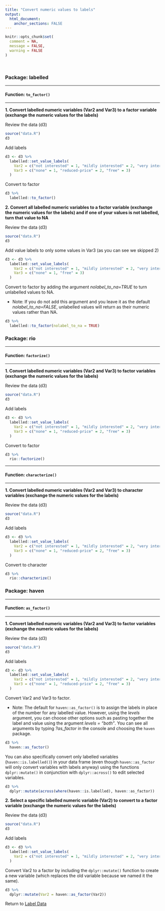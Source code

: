 ```yaml
---
title: "Convert numeric values to labels"
output: 
  html_document:
    anchor_sections: FALSE
---
```


```r
knitr::opts_chunk$set(
  comment = NA,
  message = FALSE,
  warning = FALSE
)
```

<br>


### Package: labelled

---

#### Function: `to_factor()`

---

**1\. Convert labelled numeric variables (Var2 and Var3) to a factor variable (exchange the numeric values for the labels)**

Review the data (d3)

```r

source("data.R")
d3
```


Add labels

```r

d3 <- d3 %>%
  labelled::set_value_labels(
    Var2 = c("not interested" = 1, "mildly interested" = 2, "very interested" = 3),
    Var3 = c("none" = 1, "reduced-price" = 2, "free" = 3)
  )
```

Convert to factor

```r

d3 %>% 
  labelled::to_factor()

```

**2\. Convert all labelled numeric variables to a factor variable (exchange the numeric values for the labels) and if one of your values is not labelled, turn that value to NA**

Review the data (d3)

```r

source("data.R")
d3
```


Add value labels to only some values in Var3 (as you can see we skipped 2)

```r

d3 <- d3 %>%
  labelled::set_value_labels(
    Var2 = c("not interested" = 1, "mildly interested" = 2, "very interested" = 3),
    Var3 = c("none" = 1, "free" = 3)
  )

```

Convert to factor by adding the argument *nolabel_to_na=TRUE* to turn unlabelled values to NA. 

* Note: If you do not add this argument and you leave it as the default *nolabel_to_na=FALSE*, unlabelled values will return as their numeric values rather than NA.

```r

d3 %>%
  labelled::to_factor(nolabel_to_na = TRUE)

```


### Package: rio

---

#### Function: `factorize()`

---

**1\. Convert labelled numeric variables (Var2 and Var3) to factor variables (exchange the numeric values for the labels)**

Review the data (d3)

```r

source("data.R")
d3

```


Add labels

```r

d3 <- d3 %>%
  labelled::set_value_labels(
    Var2 = c("not interested" = 1, "mildly interested" = 2, "very interested" = 3),
    Var3 = c("none" = 1, "reduced-price" = 2, "free" = 3)
  )
```

Convert to factor

```r

d3 %>%
  rio::factorize()

```

---

#### Function: `characterize()`

---

**1\. Convert labelled numeric variables (Var2 and Var3) to character variables (exchange the numeric values for the labels)**

Review the data (d3)

```r

source("data.R")
d3
```


Add labels

```r

d3 <- d3 %>%
  labelled::set_value_labels(
    Var2 = c("not interested" = 1, "mildly interested" = 2, "very interested" = 3),
    Var3 = c("none" = 1, "reduced-price" = 2, "free" = 3)
  )
```

Convert to character

```r

d3 %>%
  rio::characterize()
```



### Package: haven

---

#### Function: `as_factor()`

---

**1\. Convert labelled numeric variables (Var2 and Var3) to factor variables (exchange the numeric values for the labels)**

Review the data (d3)

```r

source("data.R")
d3
```


Add labels

```r

d3 <- d3 %>%
  labelled::set_value_labels(
    Var2 = c("not interested" = 1, "mildly interested" = 2, "very interested" = 3),
    Var3 = c("none" = 1, "reduced-price" = 2, "free" = 3)
  )
```

Convert Var2 and Var3 to factor. 

* Note: The default for `haven::as_factor()` is to assign the labels in place of the number for any labelled value. However, using the *levels* argument, you can choose other options such as pasting together the label and value using the argument *levels = "both"*. You can see all arguments by typing *?as_factor* in the console and choosing the `haven` package.

```r

d3 %>%
  haven::as_factor()
```

You can also specifically convert only labelled variables (`haven::is.labelled()`) in your data frame (even though `haven::as_factor` will only convert variables with labels anyway) using the functions `dplyr::mutate()` in conjunction with `dplyr::across()` to edit selected variables. 

```r

d3 %>%
  dplyr::mutate(across(where(haven::is.labelled), haven::as_factor))
```



**2\. Select a specific labelled numeric variable (Var2) to convert to a factor variable (exchange the numeric values for the labels)**

Review the data (d3)

```r

source("data.R")
d3
```

Add labels

```r

d3 <- d3 %>%
  labelled::set_value_labels(
    Var2 = c("not interested" = 1, "mildly interested" = 2, "very interested" = 3)
  )
```


Convert Var2 to a factor by including the `dplyr::mutate()` function to create a new variable (which replaces the old variable because we named it the same).

```r

d3 %>%
  dplyr::mutate(Var2 = haven::as_factor(Var2))
```

Return to [Label Data](https://github.com/Cghlewis/data-wrangling-functions/wiki/Label Data)
